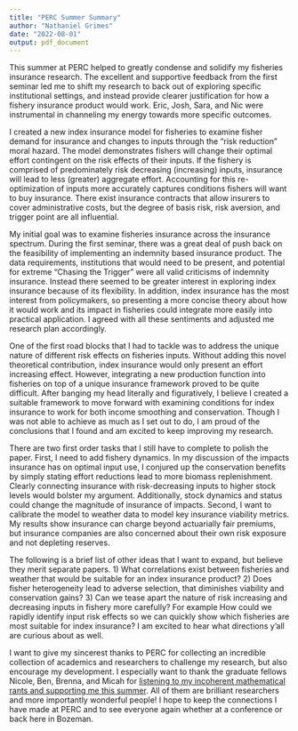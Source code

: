 ```yaml
---
title: "PERC Summer Summary"
author: "Nathaniel Grimes"
date: "2022-08-01"
output: pdf_document
---
```


This summer at PERC helped to greatly condense and solidify my fisheries insurance research. The excellent and supportive feedback from the first seminar led me to shift my research to back out of exploring specific institutional settings, and instead provide clearer justification for how a fishery insurance product would work. Eric, Josh, Sara, and Nic were instrumental in channeling my energy towards more specific outcomes. 

I created a new index insurance model for fisheries to examine fisher demand for insurance and changes to inputs through the "risk reduction" moral hazard. The model demonstrates fishers will change their optimal effort contingent on the risk effects of their inputs. If the fishery is comprised of predominately risk decreasing (increasing) inputs, insurance will lead to less (greater) aggregate effort. Accounting for this re-optimization of inputs more accurately captures conditions fishers will want to buy insurance. There exist insurance contracts that allow insurers to cover administrative costs, but the degree of basis risk, risk aversion, and trigger point are all influential.

My initial goal was to examine fisheries insurance across the insurance spectrum. During the first seminar, there was a great deal of push back on the feasibility of implementing an indemnity based insurance product. The data requirements, institutions that would need to be present, and potential for extreme "Chasing the Trigger" were all valid criticisms of indemnity insurance. Instead there seemed to be greater interest in exploring index insurance because of its flexibility. In addition, index insurance has the most interest from policymakers, so presenting a more concise theory about how it would work and its impact in fisheries could integrate more easily into practical application. I agreed with all these sentiments and adjusted me research plan accordingly. 

One of the first road blocks that I had to tackle was to address the unique nature of different risk effects on fisheries inputs. Without adding this novel theoretical contribution, index insurance would only present an effort increasing effect. However, integrating a new production function into fisheries on top of a unique insurance framework proved to be quite difficult.  After banging my head literally and figuratively, I believe I created a suitable framework to move forward with examining conditions for index insurance to work for both income smoothing and conservation. Though I was not able to achieve as much as I set out to do, I am proud of the conclusions that I found and am excited to keep improving my research.

There are two first order tasks that I still have to complete to polish the paper. First, I need to add fishery dynamics. In my discussion of the impacts insurance has on optimal input use, I conjured up the conservation benefits by simply stating effort reductions lead to more biomass replenishment. Clearly connecting insurance with risk-decreasing inputs to higher stock levels would bolster my argument. Additionally, stock dynamics and status could change the magnitude of insurance of impacts. Second, I want to calibrate the model to weather data to model key insurance viability metrics. My results show insurance can charge beyond actuarially fair premiums, but insurance companies are also concerned about their own risk exposure and not depleting reserves.

The following is a brief list of other ideas that I want to expand, but believe they merit separate papers. 1) What correlations exist between fisheries and weather that would be suitable for an index insurance product?  2) Does fisher heterogeneity lead to adverse selection, that diminishes viability and conservation gains? 3) Can we tease apart the nature of risk increasing and decreasing inputs in fishery more carefully? For example How could we rapidly identify input risk effects so we can quickly show which fisheries are most suitable for index insurance? I am excited to hear what directions y'all are curious about as well.

I want to give my sincerest thanks to PERC for collecting an incredible collection of academics and researchers to challenge my research, but also encourage my development. I especially want to thank the graduate fellows Nicole, Ben, Brenna, and Micah for [listening to my incoherent mathematical rants and supporting me this summer](https://c.tenor.com/x7gTd1msD20AAAAd/flat-earth.gif). All of them are brilliant researchers and more importantly wonderful people! I hope to keep the connections I have made at PERC and to see everyone again whether at a conference or back here in Bozeman.


